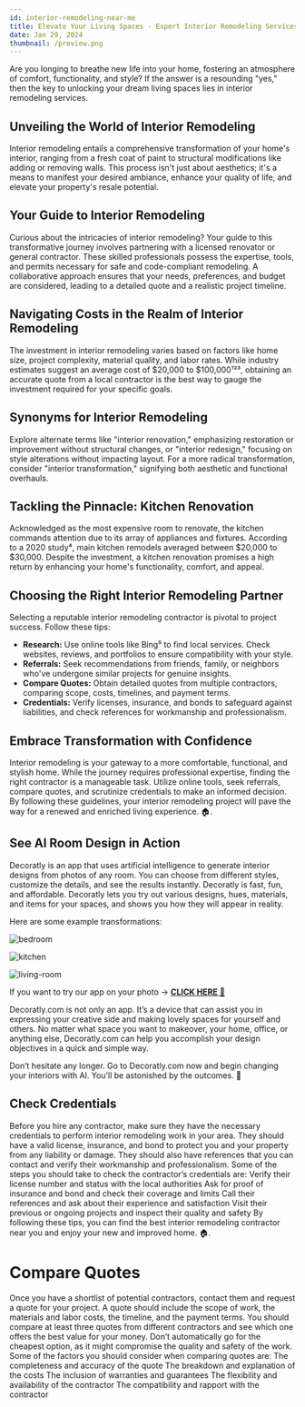 ```yaml
---
id: interior-remodeling-near-me
title: Elevate Your Living Spaces - Expert Interior Remodeling Services Nearby
date: Jan 29, 2024
thumbnail: /preview.png
---
```


Are you longing to breathe new life into your home, fostering an atmosphere of comfort, functionality, and style? If the answer is a resounding "yes," then the key to unlocking your dream living spaces lies in interior remodeling services.

## Unveiling the World of Interior Remodeling

Interior remodeling entails a comprehensive transformation of your home's interior, ranging from a fresh coat of paint to structural modifications like adding or removing walls. This process isn't just about aesthetics; it's a means to manifest your desired ambiance, enhance your quality of life, and elevate your property's resale potential.

## Your Guide to Interior Remodeling

Curious about the intricacies of interior remodeling? Your guide to this transformative journey involves partnering with a licensed renovator or general contractor. These skilled professionals possess the expertise, tools, and permits necessary for safe and code-compliant remodeling. A collaborative approach ensures that your needs, preferences, and budget are considered, leading to a detailed quote and a realistic project timeline.

## Navigating Costs in the Realm of Interior Remodeling

The investment in interior remodeling varies based on factors like home size, project complexity, material quality, and labor rates. While industry estimates suggest an average cost of $20,000 to $100,000¹²³, obtaining an accurate quote from a local contractor is the best way to gauge the investment required for your specific goals.

## Synonyms for Interior Remodeling

Explore alternate terms like "interior renovation," emphasizing restoration or improvement without structural changes, or "interior redesign," focusing on style alterations without impacting layout. For a more radical transformation, consider "interior transformation," signifying both aesthetic and functional overhauls.

## Tackling the Pinnacle: Kitchen Renovation

Acknowledged as the most expensive room to renovate, the kitchen commands attention due to its array of appliances and fixtures. According to a 2020 study⁴, main kitchen remodels averaged between $20,000 to $30,000. Despite the investment, a kitchen renovation promises a high return by enhancing your home's functionality, comfort, and appeal.

## Choosing the Right Interior Remodeling Partner

Selecting a reputable interior remodeling contractor is pivotal to project success. Follow these tips:

- **Research:** Use online tools like Bing⁵ to find local services. Check websites, reviews, and portfolios to ensure compatibility with your style.
- **Referrals:** Seek recommendations from friends, family, or neighbors who've undergone similar projects for genuine insights.
- **Compare Quotes:** Obtain detailed quotes from multiple contractors, comparing scope, costs, timelines, and payment terms.
- **Credentials:** Verify licenses, insurance, and bonds to safeguard against liabilities, and check references for workmanship and professionalism.

## Embrace Transformation with Confidence

Interior remodeling is your gateway to a more comfortable, functional, and stylish home. While the journey requires professional expertise, finding the right contractor is a manageable task. Utilize online tools, seek referrals, compare quotes, and scrutinize credentials to make an informed decision. By following these guidelines, your interior remodeling project will pave the way for a renewed and enriched living experience. 🏠.

## See AI Room Design in Action

Decoratly is an app that uses artificial intelligence to generate interior designs from photos of any room. You can choose from different styles, customize the details, and see the results instantly. Decoratly is fast, fun, and affordable. Decoratly lets you try out various designs, hues, materials, and items for your spaces, and shows you how they will appear in reality.

Here are some example transformations:

![bedroom](/examples/bedroom.jpg)

![kitchen](/examples/kitchen.jpg)

![living-room](/examples/living-room.jpg)

If you want to try our app on your photo → [**CLICK HERE** 🏡](https://www.decoratly.com)

Decoratly.com is not only an app. It’s a device that can assist you in expressing your creative side and making lovely spaces for yourself and others. No matter what space you want to makeover, your home, office, or anything else, Decoratly.com can help you accomplish your design objectives in a quick and simple way.

Don’t hesitate any longer. Go to Decoratly.com now and begin changing your interiors with AI. You’ll be astonished by the outcomes. 🙌

## Check Credentials

Before you hire any contractor, make sure they have the necessary credentials to perform interior remodeling work in your area. They should have a valid license, insurance, and bond to protect you and your property from any liability or damage. They should also have references that you can contact and verify their workmanship and professionalism.
Some of the steps you should take to check the contractor’s credentials are:
Verify their license number and status with the local authorities
Ask for proof of insurance and bond and check their coverage and limits
Call their references and ask about their experience and satisfaction
Visit their previous or ongoing projects and inspect their quality and safety
By following these tips, you can find the best interior remodeling contractor near you and enjoy your new and improved home. 🏠.

# Compare Quotes

Once you have a shortlist of potential contractors, contact them and request a quote for your project. A quote should include the scope of work, the materials and labor costs, the timeline, and the payment terms. You should compare at least three quotes from different contractors and see which one offers the best value for your money. Don’t automatically go for the cheapest option, as it might compromise the quality and safety of the work.
Some of the factors you should consider when comparing quotes are:
The completeness and accuracy of the quote
The breakdown and explanation of the costs
The inclusion of warranties and guarantees
The flexibility and availability of the contractor
The compatibility and rapport with the contractor
